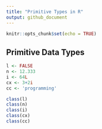 ```yaml
---
title: "Primitive Types in R"
output: github_document
---
```


```r
knitr::opts_chunk$set(echo = TRUE)
```
## Primitive Data Types

```r
l <- FALSE
n <- 12.333
i <- 64L
cx <- 3+2i
cc <- 'programming'
```

```r
class(l) 
class(n)
class(i)
class(cx)
class(cc)
```






